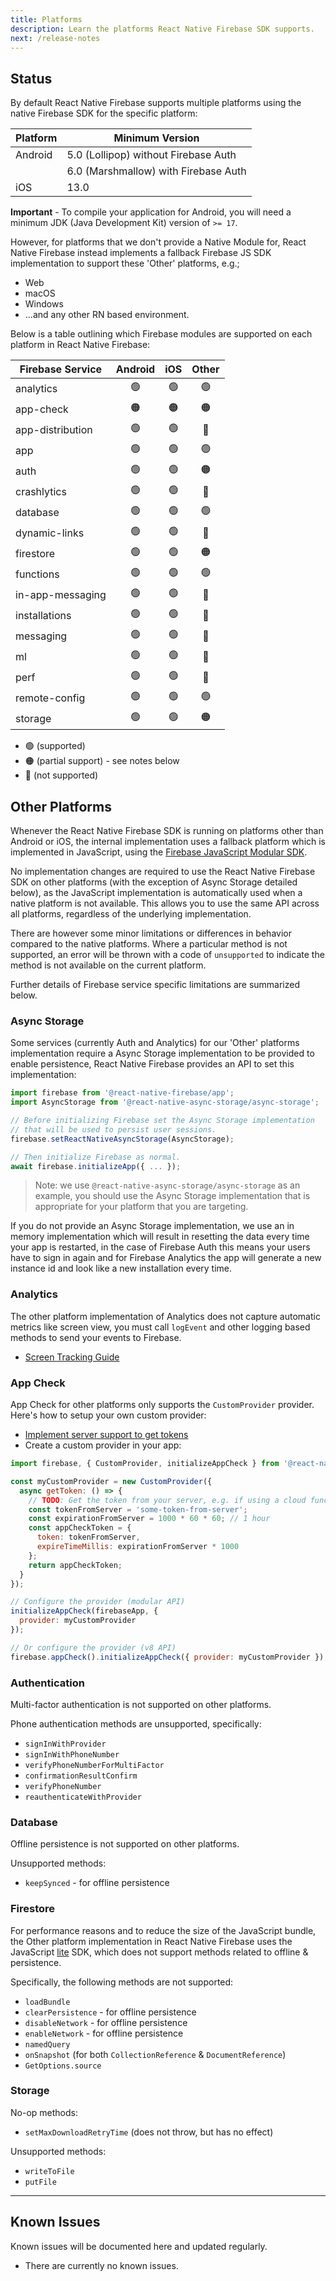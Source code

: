 ```yaml
---
title: Platforms
description: Learn the platforms React Native Firebase SDK supports.
next: /release-notes
---
```


## Status

By default React Native Firebase supports multiple platforms using the native Firebase SDK for the specific platform:

| Platform | Minimum Version                      |
| -------- | ------------------------------------ |
| Android  | 5.0 (Lollipop) without Firebase Auth |
|          | 6.0 (Marshmallow) with Firebase Auth |
| iOS      | 13.0                                 |

**Important** - To compile your application for Android, you will need a minimum JDK (Java Development Kit) version of `>= 17`.

However, for platforms that we don't provide a Native Module for, React Native Firebase instead implements a fallback Firebase JS SDK implementation to support
these 'Other' platforms, e.g.;

- Web
- macOS
- Windows
- ...and any other RN based environment.

Below is a table outlining which Firebase modules are supported on each platform in React Native Firebase:

| Firebase Service | Android | iOS | Other |
| ---------------- | :-----: | :-: | :---: |
| analytics        |   🟢    | 🟢  |  🟢   |
| app-check        |   🟠    | 🟠  |  🟠   |
| app-distribution |   🟢    | 🟢  |  🔴   |
| app              |   🟢    | 🟢  |  🟢   |
| auth             |   🟢    | 🟢  |  🟠   |
| crashlytics      |   🟢    | 🟢  |  🔴   |
| database         |   🟢    | 🟢  |  🟢   |
| dynamic-links    |   🟢    | 🟢  |  🔴   |
| firestore        |   🟢    | 🟢  |  🟠   |
| functions        |   🟢    | 🟢  |  🟢   |
| in-app-messaging |   🟢    | 🟢  |  🔴   |
| installations    |   🟢    | 🟢  |  🔴   |
| messaging        |   🟢    | 🟢  |  🔴   |
| ml               |   🟢    | 🟢  |  🔴   |
| perf             |   🟢    | 🟢  |  🔴   |
| remote-config    |   🟢    | 🟢  |  🟢   |
| storage          |   🟢    | 🟢  |  🟠   |

- 🟢 (supported)
- 🟠 (partial support) - see notes below
- 🔴 (not supported)

## Other Platforms

Whenever the React Native Firebase SDK is running on platforms other than Android
or iOS, the internal implementation uses a fallback platform which is implemented
in JavaScript, using the [Firebase JavaScript Modular SDK](https://firebase.google.com/docs/reference/js).

No implementation changes are required to use the React Native Firebase SDK on
other platforms (with the exception of Async Storage detailed below), as the
JavaScript implementation is automatically used when a native platform is not
available. This allows you to use the same API across all platforms, regardless
of the underlying implementation.

There are however some minor limitations or differences in behavior compared
to the native platforms. Where a particular method is not supported, an error
will be thrown with a code of `unsupported` to indicate the method is not
available on the current platform.

Further details of Firebase service specific limitations are summarized below.

### Async Storage

Some services (currently Auth and Analytics) for our 'Other' platforms
implementation require a Async Storage implementation to be provided to
enable persistence, React Native Firebase provides an API to set this implementation:

```js
import firebase from '@react-native-firebase/app';
import AsyncStorage from '@react-native-async-storage/async-storage';

// Before initializing Firebase set the Async Storage implementation
// that will be used to persist user sessions.
firebase.setReactNativeAsyncStorage(AsyncStorage);

// Then initialize Firebase as normal.
await firebase.initializeApp({ ... });
```

> Note: we use `@react-native-async-storage/async-storage` as an example, you should use the Async Storage implementation that is appropriate for your platform that you are targeting.

If you do not provide an Async Storage implementation, we use an in memory implementation
which will result in resetting the data every time your app is restarted, in the case of
Firebase Auth this means your users have to sign in again and for Firebase Analytics the app will generate a new instance id and look like a new installation every time.

### Analytics

The other platform implementation of Analytics does not capture automatic metrics like screen view, you must call `logEvent` and other logging based methods to send your events to Firebase.

- [Screen Tracking Guide](/analytics/screen-tracking)

### App Check

App Check for other platforms only supports the `CustomProvider` provider. Here's how to setup your own custom provider:

- [Implement server support to get tokens](https://firebase.google.com/docs/app-check/custom-provider)
- Create a custom provider in your app:

```js
import firebase, { CustomProvider, initializeAppCheck } from '@react-native-firebase/app-check';

const myCustomProvider = new CustomProvider({
  async getToken: () => {
    // TODO: Get the token from your server, e.g. if using a cloud function call the function.
    const tokenFromServer = 'some-token-from-server';
    const expirationFromServer = 1000 * 60 * 60; // 1 hour
    const appCheckToken = {
      token: tokenFromServer,
      expireTimeMillis: expirationFromServer * 1000
    };
    return appCheckToken;
  }
});

// Configure the provider (modular API)
initializeAppCheck(firebaseApp, {
  provider: myCustomProvider
});

// Or configure the provider (v8 API)
firebase.appCheck().initializeAppCheck({ provider: myCustomProvider });
```

### Authentication

Multi-factor authentication is not supported on other platforms.

Phone authentication methods are unsupported, specifically:

- `signInWithProvider`
- `signInWithPhoneNumber`
- `verifyPhoneNumberForMultiFactor`
- `confirmationResultConfirm`
- `verifyPhoneNumber`
- `reauthenticateWithProvider`

### Database

Offline persistence is not supported on other platforms.

Unsupported methods:

- `keepSynced` - for offline persistence

### Firestore

For performance reasons and to reduce the size of the JavaScript bundle, the Other platform implementation in
React Native Firebase uses the JavaScript [lite](https://firebase.google.com/docs/reference/js/firestore_lite) SDK,
which does not support methods related to offline & persistence.

Specifically, the following methods are not supported:

- `loadBundle`
- `clearPersistence` - for offline persistence
- `disableNetwork` - for offline persistence
- `enableNetwork` - for offline persistence
- `namedQuery`
- `onSnapshot` (for both `CollectionReference` & `DocumentReference`)
- `GetOptions.source`

### Storage

No-op methods:

- `setMaxDownloadRetryTime` (does not throw, but has no effect)

Unsupported methods:

- `writeToFile`
- `putFile`

---

## Known Issues

Known issues will be documented here and updated regularly.

- There are currently no known issues.
